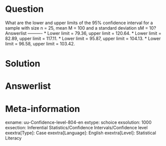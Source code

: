 Question
========
What are the lower and upper limits of the 95% confidence interval for a sample with size n = 25, mean M = 100 and a standard deviation sM = 10? 
Answerlist
----------
* Lower limit = 79.36, upper limit = 120.64.
* Lower limit = 82.89, upper limit = 117.11.
* Lower limit = 95.87, upper limit = 104.13.
* Lower limit = 96.58, upper limit = 103.42.


Solution
========
  


Answerlist
========

Meta-information
================
exname: uu-Confidence-level-804-en
extype: schoice
exsolution: 1000
exsection: Inferential Statistics/Confidence Intervals/Confidence level
exextra[Type]: Case
exextra[Language]: English
exextra[Level]: Statistical Literacy
